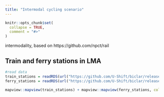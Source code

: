 ```yaml
---
title: "Intermodal cycling scenario"
---
```


```r
knitr::opts_chunk$set(
  collapse = TRUE,
  comment = "#>"
)
```


intermodality, based on https://github.com/npct/rail 


## Train and ferry stations in LMA

```r
#read data
train_stations = readRDS(url("https://github.com/U-Shift/biclar/releases/download/0.0.1/train_stations.Rds"))
ferry_stations = readRDS(url("https://github.com/U-Shift/biclar/releases/download/0.0.1/ferry_stations.Rds"))

mapview::mapview(train_stations) + mapview::mapview(ferry_stations, col.regions= "red") 
```

